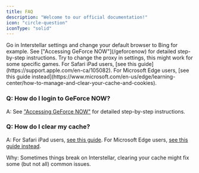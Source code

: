 ```yaml
---
title: FAQ
description: "Welcome to our official documentation!"
icon: "circle-question"
iconType: "solid"
---
```

<Steps>

  <Step title="How to fix Google resulte being buggy ?">
Go in Interstellar settings and change your default browser to Bing for example.
  </Step>

  <Step title="How do I login to GeForce NOW?">
    See ["Accessing GeForce NOW"](/geforcenow) for detailed step-by-step instructions.
  </Step>

  <Step title="Some games are not working for me.">
    Try to change the proxy in settings, this might work for some specific games.
  </Step>
 <Step title="How do I clear my cache?">For Safari iPad users, [see this guide](https://support.apple.com/en-ca/105082). For Microsoft Edge users, [see this guide instead](https://www.microsoft.com/en-us/edge/learning-center/how-to-manage-and-clear-your-cache-and-cookies).
  </Step>

</Steps>

### Q: How do I login to GeForce NOW?
A: See ["Accessing GeForce NOW"](/geforcenow) for detailed step-by-step instructions.

### Q: How do I clear my cache?
A: For Safari iPad users, [see this guide](https://support.apple.com/en-ca/105082). For Microsoft Edge users, [see this guide instead](https://www.microsoft.com/en-us/edge/learning-center/how-to-manage-and-clear-your-cache-and-cookies).

Why: Sometimes things break on Interstellar, clearing your cache might fix some (but not all) common issues. 
